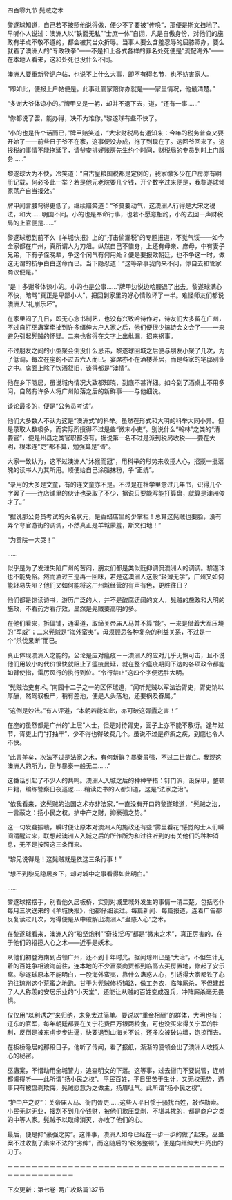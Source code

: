 

四百零九节 髡贼之术

黎遂球知道，自己若不按照他说得做，便少不了要被“传唤”，那便是斯文扫地了。早听仆人说过：澳洲人以“铁面无私”“士庶一体”自诩，凡是自傲身份，对他们的施政有半点不敬不遵的，都会被其当众折辱。当事人要么含羞忍辱的屈膝照办，要么就着了澳洲人的“专政铁拳”――不是扣上各式各样的罪名处死便是“流配海外”――在本地人看来，这和处死也没什么不同。

澳洲人要重新登记户帖，也说不上什么大事，即不有碍名节，也不妨害家人。

“即如此，便报上户帖便是。此事让管家陪你办就是――家里情况，他最清楚。”

“多谢大爷体谅小的。”牌甲又是一躬，却并不退下去，道，“还有一事……”

“你都说了罢，能办得，决不为难你。”黎遂球有些不快了。

“小的也是传个话而已，”牌甲赔笑道，“大宋财税局有通知来：今年的税务普查又要开始了――前些日子爷不在家，这事便没办成，拖了到现在了。这回爷回来了。这报税的事情不能拖延了，请爷安排好账房先生约个时间，财税局的专员到时上门服务……”

黎遂球大为不快，冷笑道：“自古皇粮国税都是定例的，我家缴多少在户房亦有明册记载，何必多此一举？若是他元老院要几个钱，开个数字过来便是，我黎遂球倾家荡产自当报效。”

牌甲闻言腰弯得更低了，继续赔笑道：“爷莫要动气，这澳洲人行得是大宋之税法，和大……明国不同。小的也是奉命行事，也若不愿意相约，小的去回一声财税局的上官便是……”

黎遂球想到前不久《羊城快报》上的“打击偷漏税”的专题报道，不觉气馁――如今全家都在广州，真所谓人为刀俎。纵然自己不惜身，上还有母亲、庶母，中有妻子兄弟，下有子侄晚辈，争这个闲气有何用处？便是要报效朝廷，也不争这一时，做这无谓的抗争白白送命而已。当下隐忍道：“这等杂事我向来不问，你自去和管家商议便是。”

“是！多谢爷体谅小的。小的也是公事……”牌甲边说边哈腰退了出去。黎遂球满心不快，暗骂“真正是卑鄙小人”，把回到家里的好心情败坏了一半。难怪师友们都说澳洲人“礼崩乐坏”。

在家里闷了几日，即无心念书制艺，也没有兴致吟诗作对，诗友们大多留在广州，不过自打巫蛊案牵扯到许多缙绅大户人家之后，他们便很少搞诗会文会了――一来避免引起髡贼的怀疑。二来也省得在文字上出纰漏，招来祸事。

不过朋友之间的小型聚会倒没什么忌讳，黎遂球回城之后便与朋友小聚了几次，为了低调，每次在座的不过五六人而已。宴席亦不在酒楼茶居，而是各家的宅邸别业之中。席面上除了饮酒叙旧，谈得都是“澳情”。

他在乡下隐居，虽说城内情况大致都知晓，到底不甚详细。如今到了酒桌上不用多问，自然有许多人将广州陷落之后的新鲜事一一与他细说。

谈论最多的，便是“公务员考试”。

他们大多数人不认为这是“澳洲式”的科举。虽然在形式和大明的科举大同小异。但是录取人数极多，而实际所授得不过是些“微末小吏”。别说什么“翰林”之类的“清要官”，便是州县之类官职都没有。据说第一名不过是派到税局收税――要在大明，根本连“吏”都不算，勉强算是“胥”。

大家一致认为，这不过澳洲人“沐猴而冠”，用科举的形势来收揽人心，招揽一批落魄的读书人为其所用。顺便给自己涂脂抹粉，争“正统”。

“录用的大多是文童，有的连文童亦不是。不过是在社学里念过几年书，识得几个字罢了――连店铺里的伙计也录取了不少，据说只要能写能打算盘，就算是澳洲俊才了。”

“据说那公务员考试的头名状元，是香蜡店里的少掌柜！总算这髡贼也要脸，没有弄个夸官游街的调调，不然真正是羊城蒙羞，斯文扫地！”

“为贡院一大哭！”

……

似乎是为了发泄失陷广州的苦闷，朋友们都是类似贬抑调侃澳洲人的调调。黎遂球也不能免俗。然而酒过三巡再一回味，若是这澳洲人这般“轻薄无学”，广州又如何能轻易失陷？他们又如何能将这广州城经营的有声有色，更胜往日？

他们都是饱读诗书，游历广泛的人，并不是酸腐迂阔的文人，髡贼的施政和大明的施政，不看药方看疗效，显然是髡贼要高明的多。

在他们看来，拆偏铺，通渠道，取缔关帝庙人马并不算“能”。一来是借着大军压境的“军威”；二来髡贼是“海外蛮夷”，毋须顾忌各种复杂的利益关系，不过是一个“杀伐果断”而已。

真正体现澳洲人之能的，公论是应对瘟疫－－澳洲人的应对几乎无懈可击，且不说他们用较小的代价很快就阻止了瘟疫曼延，就在整个瘟疫期间下达的各项政令都能如臂使指，雷厉风行的执行到位。“令行禁止”这四个字便远胜大明。

“髡贼治吏有术。”南园十二子之一的区怀瑞道，“闻听髡贼以军法治胥吏，胥吏饷以厚酬，然驾驭极严，稍有差池，便是人头落地，还要祸及眷属。”

“这倒是妙法。”有人评道，“本朝若能如此，亦可破这胥蠹之害！”

在座的虽然都是广州的“上层”人士，但是对待胥吏，面子上亦不能不敷衍。逢年过节，胥吏上门“打抽丰”，少不得也得破费几个。虽说不过是疥癣之疾，到底也令人不快。

“此言差矣，次法不过是法家之术，有何新鲜？暴秦虽强，不过二世皆亡。我观这澳洲人的所为，倒与暴秦一般无二……”

这番话引起了不少人的共鸣。澳洲人入城之后的种种举措：钉门派，设保甲，整顿户籍，编练警察日夜巡逻……稍读史书的人都知道，这是“法家之治”。

“依我看来，这髡贼的治国之术亦非法家，”一直没有开口的黎遂球道，“髡贼之治，一言蔽之：扬小民之权，护中产之财，抑豪强之势。”

这一句发聋振聩，瞬时便让原本对澳洲人的施政还有些“雾里看花”感觉的士人们瞬间清醒过来，联想起澳洲人入城之后的所作所为和过往听到的有关他们的种种消息，无不是按照这三条而来。

“黎兄说得是！这髡贼就是依这三条行事！”

“想不到黎兄隐居乡下，却对城中之事看得如此明白。”

……

黎遂球摆摆手，别看他久居板桥，实则对城里城外发生的事情一清二楚。包括老仆每月三次送来的《羊城快报》，他都仔细读过。每篇新闻、每篇报道，连着广告都反复读过几次，为得便是从中破解出澳洲人“蛊惑人心”之术。

在黎遂球看来，澳洲人的“船坚炮利”“奇技淫巧”都是“微末之术”，真正厉害的，在于他们的招揽人心之术――近乎是妖术。

从他们初登海南到占领广州，还不到十年时光。据闻琼州已是“大治”，不但生计无着的百姓争相渡海前往，连本地的不少富豪商贾都到临高去买房置地，修起了安乐窝。黎遂球原本不能明白，一股海外蛮夷，靠什么蛊惑人心，引诱得大家都铁了心的往琼州这个荒蛮之地跑。甘于为髡贼修桥铺路，做工务农，临阵厮杀，不但建起了人人称羡的安居乐业的“小天堂”，还能让从贼的百姓变成强兵，冲阵厮杀毫无畏惧。

仅仅用“以利诱之”来归纳，未免太过简单。要说以“重金相酬”的群体，大明也有：辽东的官军，每年朝廷都要在关宁花费巨万银两粮食，可也没买来得关宁军的胜利，反倒是被东虏步步进逼，快要退到山海关不说，还多次被破边墙，饱掠而去。

在板桥隐居的那段日子，他听了传闻，看了报纸，渐渐的便领会出了澳洲人收揽人心的秘密。

巫蛊案，不惜动用全城警力，追查明女的下落。这等事，过去衙门不要说管，连听都懒得听――此所谓“扬小民之权”。平民百姓，平日里苦于生计，又无权无势，遇事只有被盘剥欺侮，髡贼愿意为之做主，扬眉吐气。此所谓“扬小民之权”。

“护中产之财”：关帝庙人马、衙门胥吏……这些人平日惯于骚扰百姓，敲诈勒索。小民无财无业，搜刮不到几个钱财，被他们欺压盘剥，不堪其扰的，都是商户之类的中等人家。髡贼予以取缔消灭，亦收了他们的心。

最后，便是抑“豪强之势”。这件事，澳洲人如今已经在一步一步的做了起来，巫蛊案不过收割了素来不法的“劣绅”，而这随后的“税务整顿”，便是向缙绅大户亮出的刀子。

－－－－－－－－－－－－－－－－－－－－－－－－－－－－－－－－－－－－－－－－－－－－－－－

下次更新：第七卷-两广攻略篇137节

